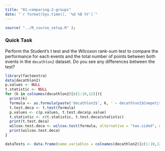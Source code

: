 ```yaml
---
title: "01-comparing-2-groups"
date: "`r format(Sys.time(), '%d %B %Y')`"
---
```


```r
source( "../R_course_setup.R" );
```

### Quick Task

Perform the Student's t test and the Wilcoxon rank-sum test to compare the performance for each events and the total number of points between both events in the `decathlon2` dataset. Do you see any differences between the test?

```r
library(factoextra)
data(decathlon2)
p.values <- NULL
t.statistic <- NULL
for (k in colnames(decathlon2)[c(1:10,12)]){
  print(k)
  formula <- as.formula(paste('decathlon2$', k, ' ~ decathlon2$Competition', sep = ''))
  t.test.deca <- t.test(formula)
  p.values <- c(p.values, t.test.deca$p.value)
  t.statistic <- c(t.statistic, t.test.deca$statistic)
  print(t.test.deca)
  wilcox.test.deca <- wilcox.test(formula, alternative = "two.sided", exact =F)
  print(wilcox.test.deca)
}

dataTests <- data.frame(name.variables = colnames(decathlon2)[c(1:10,12)], pvalue = p.values, statistic = t.statistic) 
```
